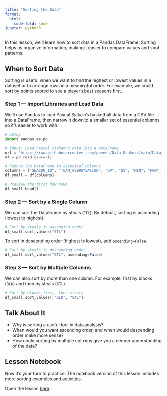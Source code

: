 ```yaml
---
title: "Sorting the Data"
format:
  html:
    code-fold: show
jupyter: python3
---
```


In this lesson, we’ll learn how to sort data in a Pandas DataFrame. Sorting helps us organize information, making it easier to compare values and spot patterns.

## When to Sort Data

Sorting is useful when we want to find the highest or lowest values in a dataset or to arrange rows in a meaningful order. For example, we could sort by points scored to see a player’s best seasons first.

### Step 1 — Import Libraries and Load Data

We’ll use Pandas to load Pascal Siakam’s basketball data from a CSV file into a DataFrame, then narrow it down to a smaller set of essential columns so it’s easier to work with.

```python
# Setup
import pandas as pd

# Input: Load Pascal Siakam's data into a DataFrame
url = "https://raw.githubusercontent.com/pbeens/Data-Dunkers/main/Data/Pascal_Siakam.csv"
df = pd.read_csv(url)

# Reduce the DataFrame to essential columns
columns = ["SEASON_ID", "TEAM_ABBREVIATION", "GP", "GS", "MIN", "FGM", "FGA", "STL", "BLK"]
df_small = df[columns]

# Preview the first few rows
df_small.head()
```

### Step 2 — Sort by a Single Column

We can sort the DataFrame by steals (`STL`). By default, sorting is ascending (lowest to highest).

```python
# Sort by steals in ascending order
df_small.sort_values("STL")
```

To sort in descending order (highest to lowest), add `ascending=False`.

```python
# Sort by steals in descending order
df_small.sort_values("STL", ascending=False)
```

### Step 3 — Sort by Multiple Columns

We can also sort by more than one column. For example, first by blocks (`BLK`) and then by steals (`STL`).

```python
# Sort by blocks first, then steals
df_small.sort_values(["BLK", "STL"])
```

## Talk About It

* Why is sorting a useful tool in data analysis?
* When would you want ascending order, and when would descending order make more sense?
* How could sorting by multiple columns give you a deeper understanding of the data?

## Lesson Notebook

Now it’s your turn to practice: The notebook version of this lesson includes more sorting examples and activities.

Open the lesson [here](https://github.com/Data-Dunkers/lessons/blob/main/data-sorting.ipynb).
